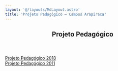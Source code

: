 ```yaml
---
layout: '@/layouts/MdLayout.astro'
title: 'Projeto Pedagógico — Campus Arapiraca'
---
```



<span></span>
<article id="content">
<header>

<h1>
         Projeto Pedagógico
        </h1>


</header>
<div id="viewlet-above-content-body">
</div>
<div id="content-core">
<div class="row">
<div class="col-lg-3 col-sm-4 buttonView">
<a class="buttonItem" href="/cpt/documentos/projeto-pedagogico/projeto-pedagogico-2018">
<span>
            Projeto Pedagógico 2018
           </span>
</a>
</div>
<div class="col-lg-3 col-sm-4 buttonView">
<a class="buttonItem" href="/cpt/documentos/projeto-pedagogico/projeto-pedagogico-2011">
<span>
            Projeto Pedagógico 2011
           </span>
</a>
</div>
</div>

</div>
<div id="viewlet-below-content-body">
</div>
</article>